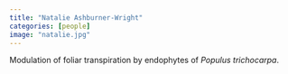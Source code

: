 ```yaml
---
title: "Natalie Ashburner-Wright"
categories: [people]
image: "natalie.jpg"
---
```


Modulation of foliar transpiration by endophytes of *Populus trichocarpa*. 

